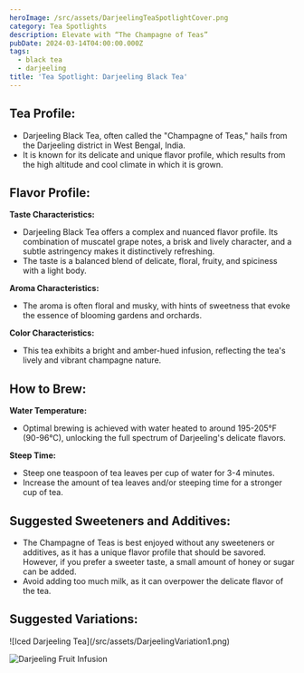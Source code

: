 ```yaml
---
heroImage: /src/assets/DarjeelingTeaSpotlightCover.png
category: Tea Spotlights
description: Elevate with “The Champagne of Teas”
pubDate: 2024-03-14T04:00:00.000Z
tags:
  - black tea
  - darjeeling
title: 'Tea Spotlight: Darjeeling Black Tea'
---
```


## Tea Profile:

- Darjeeling Black Tea, often called the "Champagne of Teas," hails from the Darjeeling district in West Bengal, India.
- It is known for its delicate and unique flavor profile, which results from the high altitude and cool climate in which it is grown.

## Flavor Profile:

**Taste Characteristics:**

- Darjeeling Black Tea offers a complex and nuanced flavor profile. Its combination of muscatel grape notes, a brisk and lively character, and a subtle astringency makes it distinctively refreshing.
- The taste is a balanced blend of delicate, floral, fruity, and spiciness with a light body.

**Aroma Characteristics:**

- The aroma is often floral and musky, with hints of sweetness that evoke the essence of blooming gardens and orchards.

**Color Characteristics:**

- This tea exhibits a bright and amber-hued infusion, reflecting the tea's lively and vibrant champagne nature.

## How to Brew:

**Water Temperature:**

- Optimal brewing is achieved with water heated to around 195-205°F (90-96°C), unlocking the full spectrum of Darjeeling's delicate flavors.

**Steep Time:**

- Steep one teaspoon of tea leaves per cup of water for 3-4 minutes.
- Increase the amount of tea leaves and/or steeping time for a stronger cup of tea.

## Suggested Sweeteners and Additives:

- The Champagne of Teas is best enjoyed without any sweeteners or additives, as it has a unique flavor profile that should be savored. However, if you prefer a sweeter taste, a small amount of honey or sugar can be added.
- Avoid adding too much milk, as it can overpower the delicate flavor of the tea.

## Suggested Variations:

<div style={{ display: 'flex', justifyContent: 'space-between', alignItems: 'center', marginTop: '-35px'  }}>
  ![Iced Darjeeling Tea](/src/assets/DarjeelingVariation1.png)

![Darjeeling Fruit Infusion](/src/assets/DarjeelingVariation2.png)

</div>
